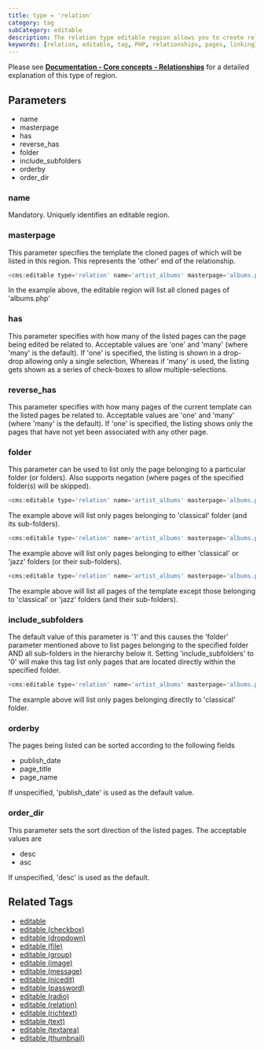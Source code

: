 ```yaml
---
title: type = 'relation'
category: tag
subCategory: editable
description: The relation type editable region allows you to create relationships between pages, enabling you to link related content together.
keywords: [relation, editable, tag, PHP, relationships, pages, linking]
---
```


Please see [**Documentation - Core concepts - Relationships**](../../../../concepts/relationships.html) for a detailed explanation of this type of region.

## Parameters

*   name
*   masterpage
*   has
*   reverse_has
*   folder
*   include_subfolders
*   orderby
*   order_dir

### name

Mandatory. Uniquely identifies an editable region.

### masterpage

This parameter specifies the template the cloned pages of which will be listed in this region.
This represents the 'other' end of the relationship.

```php
<cms:editable type='relation' name='artist_albums' masterpage='albums.php' />
```

In the example above, the editable region will list all cloned pages of 'albums.php'

### has

This parameter specifies with how many of the listed pages can the page being edited be related to.
Acceptable values are 'one' and 'many' (where 'many' is the default).
If 'one' is specified, the listing is shown in a drop-drop allowing only a single selection, Whereas if 'many' is used, the listing gets shown as a series of check-boxes to allow multiple-selections.

### reverse_has

This parameter specifies with how many pages of the current template can the listed pages be related to.
Acceptable values are 'one' and 'many' (where 'many' is the default).
If 'one' is specified, the listing shows only the pages that have not yet been associated with any other page.

### folder

This parameter can be used to list only the page belonging to a particular folder (or folders).
Also supports negation (where pages of the specified folder(s) will be skipped).

```php
<cms:editable type='relation' name='artist_albums' masterpage='albums.php' folder='classical' />
```

The example above will list only pages belonging to 'classical' folder (and its sub-folders).

```php
<cms:editable type='relation' name='artist_albums' masterpage='albums.php' folder='classical, jazz' />
```

The example above will list only pages belonging to either 'classical' or 'jazz' folders (or their sub-folders).

```php
<cms:editable type='relation' name='artist_albums' masterpage='albums.php' folder='NOT classical, jazz' />
```

The example above will list all pages of the template except those belonging to 'classical' or 'jazz' folders (and their sub-folders).

### include_subfolders

The default value of this parameter is '1' and this causes the 'folder' parameter mentioned above to list pages belonging to the specified folder AND all sub-folders in the hierarchy below it.
Setting 'include_subfolders' to '0' will make this tag list only pages that are located directly within the specified folder.

```php
<cms:editable type='relation' name='artist_albums' masterpage='albums.php' folder='classical' include_subfolders='1' />
```

The example above will list only pages belonging directly to 'classical' folder.

### orderby

The pages being listed can be sorted according to the following fields

*   publish_date
*   page_title
*   page_name

If unspecified, 'publish_date' is used as the default value.

### order_dir

This parameter sets the sort direction of the listed pages.
The acceptable values are

*   desc
*   asc

If unspecified, 'desc' is used as the default.

## Related Tags

*   [editable](../../editable.html)
*   [editable (checkbox)](../checkbox.html)
*   [editable (dropdown)](../dropdown.html)
*   [editable (file)](../file.html)
*   [editable (group)](../group.html)
*   [editable (image)](../image.html)
*   [editable (message)](../message.html)
*   [editable (nicedit)](../nicedit.html)
*   [editable (password)](../password.html)
*   [editable (radio)](../radio.html)
*   [editable (relation)](relation.html)
*   [editable (richtext)](../richtext.html)
*   [editable (text)](../text.html)
*   [editable (textarea)](../textarea.html)
*   [editable (thumbnail)](../thumbnail.html)